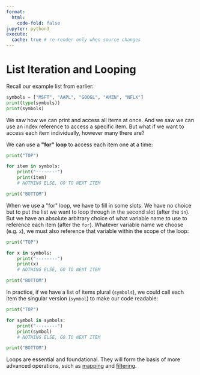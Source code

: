 ```yaml
---
format:
  html:
    code-fold: false
jupyter: python3
execute:
  cache: true # re-render only when source changes
---
```


# List Iteration and Looping

Recall our example list from earlier:


```python
symbols = ["MSFT", "AAPL", "GOOGL", "AMZN", "NFLX"]
print(type(symbols))
print(symbols)
```

We saw how we can print and access all items at once. And we saw we can use an index reference to access a specific item. But what if we want to access each item individually, however many there are?

We can use a **\"for\" loop** to access each item one at a time:

```python
print("TOP")

for item in symbols:
    print("--------")
    print(item)
    # NOTHING ELSE, GO TO NEXT ITEM

print("BOTTOM")
```

When we use a \"for\" loop, we have to fill in some slots. We have no choice but to put the list we want to loop through in the second slot (after the `in`). But we have an absolute arbitrary choice of what variable name to use to reference each item (after the `for`). Whatever variable name we choose (e.g. `x`), we must also reference that variable within the scope of the loop:

```python
print("TOP")

for x in symbols:
    print("--------")
    print(x)
    # NOTHING ELSE, GO TO NEXT ITEM

print("BOTTOM")
```

In practice, if we have a list of items plural (`symbols`), we could call each item the singular version (`symbol`) to make our code readable:

```python
print("TOP")

for symbol in symbols:
    print("--------")
    print(symbol)
    # NOTHING ELSE, GO TO NEXT ITEM

print("BOTTOM")
```

Loops are essential and foundational. They will form the basis of more advanced operations, such as [mapping](./mapping.qmd) and [filtering](./filtering.qmd).
